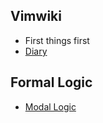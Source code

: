 == Vimwiki ==

* First things first
* [[diary/2021-05-26|Diary]]

== Formal Logic ==

* [[Modal Logic]]
